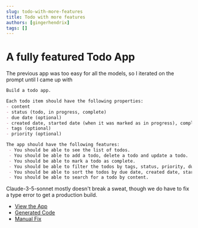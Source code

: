```yaml
---
slug: todo-with-more-features
title: Todo with more features
authors: [gingerhendrix]
tags: []
---
```


# A fully featured Todo App

The previous app was too easy for all the models, so I iterated on the prompt until I came up with

```markdown title="App Prompt"
Build a todo app.

Each todo item should have the following properties:
- content
- status (todo, in progress, complete)
- due date (optional)
- created date, started date (when it was marked as in progress), completed date (when it was marked as complete)
- tags (optional)
- priority (optional)

The app should have the following features:
 - You should be able to see the list of todos.
 - You should be able to add a todo, delete a todo and update a todo.
 - You should be able to mark a todo as complete.
 - You should be able to filter the todos by tags, status, priority, due date, including combinations of these filters.
 - You should be able to sort the todos by due date, created date, started date, completed date, priority, status.
 - You should be able to search for a todo by content.
```

Claude-3-5-sonnet mostly doesn't break a sweat, though we do have to fix a type error to get a production build.

* [View the App](https://autocode2.github.io/autocode-examples/examples/example-todo/blog/2024-08-14-todo-with-more-features/typescript_nextjs_shadcn/sonnet)
* [Generated Code](https://github.com/autocode2/example-todo/commit/0057b0233f4042afebd4de82838a7d61552d13e1)
* [Manual Fix](https://github.com/autocode2/example-todo/commit/66300288caa28d190f76976ff7fa636d415985d1)
